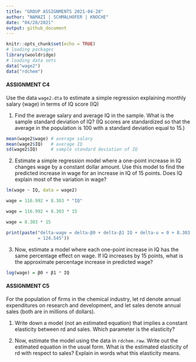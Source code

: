 ```yaml
---
title: "GROUP ASSIGNMENTS 2021-04-28"
author: "NAMAZI | SCHMALHOFER | KNOCHE"
date: "04/28/2021"
output: github_document
---
```


```r
knitr::opts_chunk$set(echo = TRUE)
# loading packages
library(wooldridge)
# loading data sets 
data("wage2")
data("rdchem")
```

#### ASSIGNMENT C4
Use the data `wage2.dta` to estimate a simple regression explaining monthly salary (wage) in terms of IQ score (IQ)

1. Find the average salary and average IQ in the sample. What is the sample standard deviation of IQ? (IQ scores are standardized so that the average in the population is 100 with a standard deviation equal to 15.)   
```r
mean(wage2$wage) # average salary
mean(wage2$IQ)   # average IQ
sd(wage2$IQ)     # sample standard deviation of IQ
```

2. Estimate a simple regression model where a one-point increase in IQ changes wage by a constant dollar amount. Use this model to find the predicted increase in wage for an increase in IQ of 15 points. Does IQ explain most of the variation in wage?
```r
lm(wage ~ IQ, data = wage2)

wage = 116.992 + 8.303 * "IQ" 

wage = 116.992 + 8.303 * 15

wage = 8.303 * 15 

print(paste("delta-wage = delta-β0 + delta-β1 IQ + delta-u = 0 + 8.303 * 15 + 0 
            = 124.545"))
```

3. Now, estimate a model where each one-point increase in IQ has the same percentage effect on wage. If IQ increases by 15 points, what is the approximate percentage increase in predicted wage?
```r
log(wage) = β0 + β1 * IQ 
```

#### ASSIGNMENT C5
For the population of firms in the chemical industry, let rd denote annual expenditures on research and development, and let sales denote annual sales (both are in millions of dollars).   

1. Write down a model (not an estimated equation) that implies a constant elasticity between rd and sales. Which parameter is the elasticity?

2. Now, estimate the model using the data in `rdchem.raw`. Write out the estimated equation in the usual form. What is the estimated elasticity of rd with respect to sales? Explain in words what this elasticity means.